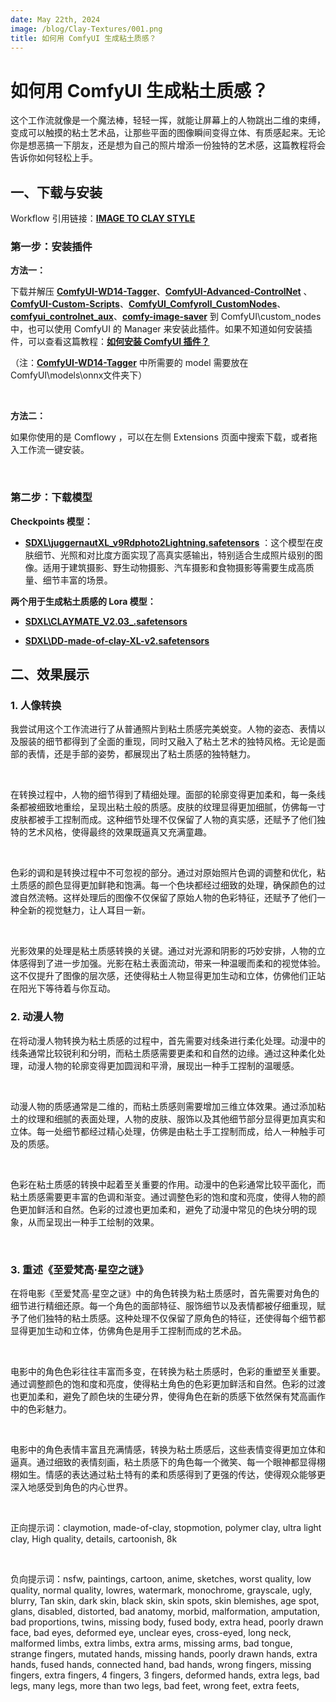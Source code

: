 ```yaml
---
date: May 22th, 2024
image: /blog/Clay-Textures/001.png
title: 如何用 ComfyUI 生成粘土质感？
---
```



# 如何用 ComfyUI 生成粘土质感？

这个工作流就像是一个魔法棒，轻轻一挥，就能让屏幕上的人物跳出二维的束缚，变成可以触摸的粘土艺术品，让那些平面的图像瞬间变得立体、有质感起来。无论你是想恶搞一下朋友，还是想为自己的照片增添一份独特的艺术感，这篇教程将会告诉你如何轻松上手。

## 一、下载与安装

Workflow 引用链接：[**IMAGE TO CLAY STYLE**](https://openart.ai/workflows/xiongmu/image-to-clay-style/KRjSiOFyPSHO5QCQ4raV)

### 第一步：安装插件 

**方法一：**

下载并解压 [**ComfyUI-WD14-Tagger**](https://github.com/pythongosssss/ComfyUI-WD14-Tagger)、[**ComfyUI-Advanced-ControlNet**](https://github.com/Kosinkadink/ComfyUI-Advanced-ControlNet) 、[**ComfyUI-Custom-Scripts**](https://github.com/pythongosssss/ComfyUI-Custom-Scripts)、[**ComfyUI_Comfyroll_CustomNodes**](https://github.com/Suzie1/ComfyUI_Comfyroll_CustomNodes)、[**comfyui_controlnet_aux**](https://github.com/Fannovel16/comfyui_controlnet_aux)、[**comfy-image-saver**](https://github.com/giriss/comfy-image-saver) 到 ComfyUI\custom_nodes 中，也可以使用 ComfyUI 的 Manager 来安装此插件。如果不知道如何安装插件，可以查看这篇教程：[**如何安装 ComfyUI 插件？**](https://www.comflowy.com/zh-CN/advanced/how-to-install-comfyui-extension)

（注：[**ComfyUI-WD14-Tagger**](https://github.com/pythongosssss/ComfyUI-WD14-Tagger) 中所需要的 model 需要放在ComfyUI\models\onnx文件夹下）

<br/>
<PhotoProvider>
  <PhotoView src="/blog/Clay-Textures/002.png">
    <img src="/blog/Clay-Textures/002.png" alt="" className="rounded-lg"/>
  </PhotoView>
</PhotoProvider>

**方法二：**

如果你使用的是 Comflowy ，可以在左侧 Extensions 页面中搜索下载，或者拖入工作流一键安装。

<br/>
<PhotoProvider>
  <PhotoView src="/blog/Clay-Textures/003.png">
    <img src="/blog/Clay-Textures/003.png" alt="" className="rounded-lg"/>
  </PhotoView>
</PhotoProvider>

### 第二步：下载模型 

**Checkpoints 模型：**

- [**SDXL\juggernautXL_v9Rdphoto2Lightning.safetensors**](https://huggingface.co/SanchezVFX/sdxl/blob/074e6df87aba1fc40a430824cb5e23530abd51ae/juggernautXL_v9Rdphoto2Lightning.safetensors) ：这个模型在皮肤细节、光照和对比度方面实现了高真实感输出，特别适合生成照片级别的图像。适用于建筑摄影、野生动物摄影、汽车摄影和食物摄影等需要生成高质量、细节丰富的场景。

**两个用于生成粘土质感的 Lora 模型：**

- [**SDXL\CLAYMATE_V2.03_.safetensors**](https://huggingface.co/nerualdreming/Best_LoRas_Mar24/blob/main/CLAYMATE_V2.03_.safetensors)

- [**SDXL\DD-made-of-clay-XL-v2.safetensors**](https://huggingface.co/DoctorDiffusion/doctor-diffusion-s-claymation-style-lora/blob/main/DD-made-of-clay-XL-v2.safetensors)

## 二、效果展示 

### 1. 人像转换

我尝试用这个工作流进行了从普通照片到粘土质感完美蜕变。人物的姿态、表情以及服装的细节都得到了全面的重现，同时又融入了粘土艺术的独特风格。无论是面部的表情，还是手部的姿势，都展现出了粘土质感的独特魅力。

<br/>
<PhotoProvider>
  <PhotoView src="/blog/Clay-Textures/001.png">
    <img src="/blog/Clay-Textures/001.png" alt="" className="rounded-lg"/>
  </PhotoView>
</PhotoProvider>

在转换过程中，人物的细节得到了精细处理。面部的轮廓变得更加柔和，每一条线条都被细致地重绘，呈现出粘土般的质感。皮肤的纹理显得更加细腻，仿佛每一寸皮肤都被手工捏制而成。这种细节处理不仅保留了人物的真实感，还赋予了他们独特的艺术风格，使得最终的效果既逼真又充满童趣。

<br/>
<PhotoProvider>
  <PhotoView src="/blog/Clay-Textures/004.png">
    <img src="/blog/Clay-Textures/004.png" alt="" className="rounded-lg"/>
  </PhotoView>
</PhotoProvider>

色彩的调和是转换过程中不可忽视的部分。通过对原始照片色调的调整和优化，粘土质感的颜色显得更加鲜艳和饱满。每一个色块都经过细致的处理，确保颜色的过渡自然流畅。这样处理后的图像不仅保留了原始人物的色彩特征，还赋予了他们一种全新的视觉魅力，让人耳目一新。

<br/>
<PhotoProvider>
  <PhotoView src="/blog/Clay-Textures/005.png">
    <img src="/blog/Clay-Textures/005.png" alt="" className="rounded-lg"/>
  </PhotoView>
</PhotoProvider>

光影效果的处理是粘土质感转换的关键。通过对光源和阴影的巧妙安排，人物的立体感得到了进一步加强。光影在粘土表面流动，带来一种温暖而柔和的视觉体验。这不仅提升了图像的层次感，还使得粘土人物显得更加生动和立体，仿佛他们正站在阳光下等待着与你互动。


### 2. 动漫人物

在将动漫人物转换为粘土质感的过程中，首先需要对线条进行柔化处理。动漫中的线条通常比较锐利和分明，而粘土质感需要更柔和和自然的边缘。通过这种柔化处理，动漫人物的轮廓变得更加圆润和平滑，展现出一种手工捏制的温暖感。

<br/>
<PhotoProvider>
  <PhotoView src="/blog/Clay-Textures/006.png">
    <img src="/blog/Clay-Textures/006.png" alt="" className="rounded-lg"/>
  </PhotoView>
</PhotoProvider>

动漫人物的质感通常是二维的，而粘土质感则需要增加三维立体效果。通过添加粘土的纹理和细腻的表面处理，人物的皮肤、服饰以及其他细节部分显得更加真实和立体。每一处细节都经过精心处理，仿佛是由粘土手工捏制而成，给人一种触手可及的质感。

<br/>
<PhotoProvider>
  <PhotoView src="/blog/Clay-Textures/007.png">
    <img src="/blog/Clay-Textures/007.png" alt="" className="rounded-lg"/>
  </PhotoView>
</PhotoProvider>

色彩在粘土质感的转换中起着至关重要的作用。动漫中的色彩通常比较平面化，而粘土质感需要更丰富的色调和渐变。通过调整色彩的饱和度和亮度，使得人物的颜色更加鲜活和自然。色彩的过渡也更加柔和，避免了动漫中常见的色块分明的现象，从而呈现出一种手工绘制的效果。

<br/>
<PhotoProvider>
  <PhotoView src="/blog/Clay-Textures/008.png">
    <img src="/blog/Clay-Textures/008.png" alt="" className="rounded-lg"/>
  </PhotoView>
</PhotoProvider>

### 3. 重述《至爱梵高·星空之谜》

在将电影《至爱梵高·星空之谜》中的角色转换为粘土质感时，首先需要对角色的细节进行精细还原。每一个角色的面部特征、服饰细节以及表情都被仔细重现，赋予了他们独特的粘土质感。这种处理不仅保留了原角色的特征，还使得每个细节都显得更加生动和立体，仿佛角色是用手工捏制而成的艺术品。

<br/>
<PhotoProvider>
  <PhotoView src="/blog/Clay-Textures/009.png">
    <img src="/blog/Clay-Textures/009.png" alt="" className="rounded-lg"/>
  </PhotoView>
</PhotoProvider>

电影中的角色色彩往往丰富而多变，在转换为粘土质感时，色彩的重塑至关重要。通过调整颜色的饱和度和亮度，使得粘土角色的色彩更加鲜活和自然。色彩的过渡也更加柔和，避免了颜色块的生硬分界，使得角色在新的质感下依然保有梵高画作中的色彩魅力。

<br/>
<PhotoProvider>
  <PhotoView src="/blog/Clay-Textures/010.png">
    <img src="/blog/Clay-Textures/010.png" alt="" className="rounded-lg"/>
  </PhotoView>
</PhotoProvider>

电影中的角色表情丰富且充满情感，转换为粘土质感后，这些表情变得更加立体和逼真。通过细致的表情刻画，粘土质感下的角色每一个微笑、每一个眼神都显得栩栩如生。情感的表达通过粘土特有的柔和质感得到了更强的传达，使得观众能够更深入地感受到角色的内心世界。

<br/>
<PhotoProvider>
  <PhotoView src="/blog/Clay-Textures/011.png">
    <img src="/blog/Clay-Textures/011.png" alt="" className="rounded-lg"/>
  </PhotoView>
</PhotoProvider>

正向提示词：claymotion, made-of-clay, stopmotion, polymer clay, ultra light clay, High quality, details, cartoonish, 8k

<br/>
<PhotoProvider>
  <PhotoView src="/blog/Clay-Textures/012.png">
    <img src="/blog/Clay-Textures/012.png" alt="" className="rounded-lg"/>
  </PhotoView>
</PhotoProvider>

负向提示词：nsfw, paintings, cartoon, anime, sketches, worst quality, low quality, normal quality, lowres, watermark, monochrome, grayscale, ugly, blurry, Tan skin, dark skin, black skin, skin spots, skin blemishes, age spot, glans, disabled, distorted, bad anatomy, morbid, malformation, amputation, bad proportions, twins, missing body, fused body, extra head, poorly drawn face, bad eyes, deformed eye, unclear eyes, cross-eyed, long neck, malformed limbs, extra limbs, extra arms, missing arms, bad tongue, strange fingers, mutated hands, missing hands, poorly drawn hands, extra hands, fused hands, connected hand, bad hands, wrong fingers, missing fingers, extra fingers, 4 fingers, 3 fingers, deformed hands, extra legs, bad legs, many legs, more than two legs, bad feet, wrong feet, extra feets,

<br/>
<PhotoProvider>
  <PhotoView src="/blog/Clay-Textures/013.png">
    <img src="/blog/Clay-Textures/013.png" alt="" className="rounded-lg"/>
  </PhotoView>
</PhotoProvider>

<Subscribe />




